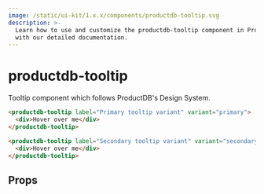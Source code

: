 ```yaml
---
image: /static/ui-kit/1.x.x/components/productdb-tooltip.svg
description: >-
  Learn how to use and customize the productdb-tooltip component in ProductDB's UI Kit
  with our detailed documentation.
---
```


# productdb-tooltip

Tooltip component which follows ProductDB's Design System.

```html
<productdb-tooltip label="Primary tooltip variant" variant="primary">
  <div>Hover over me</div>
</productdb-tooltip>

<productdb-tooltip label="Secondary tooltip variant" variant="secondary">
  <div>Hover over me</div>
</productdb-tooltip>
```

## Props

<PropsTable of="productdb-tooltip" />

<head>
  <title>UI Kit productdb-tooltip</title>
</head>
